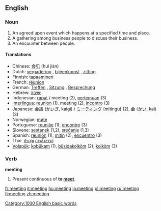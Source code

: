 ==English==

{{rank|physical|spring|troops|897|meeting|corner|spite|built}}

===Noun===
{{en-noun-reg}} 
# An agreed upon event which happens at a specified time and place.
# A gathering among business people to discuss their business.
# An encounter between people.

====Translations====
*Chinese: [[会见]] (huì jiàn)
*Dutch: [[vergadering]] {{f}}, [[bijeenkomst]] {{f}}, [[zitting]] {{f}}
*Finnish: [[tapaaminen]]
*French: [[réunion]] {{f}}
*German: [[Treffen]] {{n}}, [[Sitzung]] {{f}}, [[Besprechung]] {{f}}
*Hebrew: [[ישיבה]]
*Indonesian: [[rapat]] / meeting (2), [[temu|pertemuan]] (3)
*[[Interlingua]]: [[reunion]] (1), meeting (2), [[incontro]] (3)
*Japanese: [[会議]] ([[かいぎ]], kaigi) / [[ミーティング]] (mītingu) (2), [[会]] ([[かい]], kai) (3)
*Norwegian: [[møte]]
*Portuguese: [[reunião]] {{f}} (1), [[encontro]] (3)
*Slovene: [[sestanek]] {{m}} (1,2), [[srečanje]] {{n}} (1,3) 
*Spanish: [[reunión]] {{f}} (1), [[mitin]] {{m}} (2), [[encuentro]] (3)
*Thai: [[ประชุม]] [[การสังสรรค์]]
*[[Volapük]]: [[kobükam]] (1), [[büsidakolköm]] (2), [[kolköm]] (3)

===Verb===
'''meeting'''
# Present continuous of '''to [[meet]].'''

[[Category:1000 English basic words]]

[[fr:meeting]]
[[it:meeting]]
[[hu:meeting]]
[[ja:meeting]]
[[pl:meeting]]
[[ru:meeting]]
[[fi:meeting]]
[[zh:meeting]]